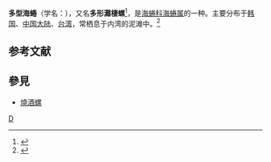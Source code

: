 {{Speciesbox
| name = 多型海蜷
| image = Uminina080623.jpg
| image_width = 250px
| genus = Batillaria
| species = multiformis
| authority = Lischke, 1869
| synonyms = ''Lampania multiformis'' <small>Lischke, 1869</small>
}}
'''多型海蜷'''（学名：''{{lang|la|Batillaria multiformis}}''），又名'''多形灘棲螺'''<ref name="afcd">{{cite web |url=https://www.afcd.gov.hk/tc_chi/conservation/hkbiodiversity/database/popup_record.php?id=3803&lang=tc |title=''Batillaria multiformis'' 多形灘棲螺 |work=[[香港生物多樣性數據庫|香港生物多樣性數據庫]] |publisher=[[漁農自然護理署|漁農自然護理署]] |access-date=2021-03-13 |language=zh-hant }}</ref>，是[[海蜷科|海蜷科]][[海蜷属|海蜷属]]的一种。主要分布于[[韩国|韩国]]、[[中国大陆|中国大陆]]、[[台湾|台湾]]，常栖息于内湾的泥滩中。<ref name="shell_416">{{cite web|url=http://shell.sinica.edu.tw/chinese/shellbase_detail.php?science_no=416|title=国际贝库：多型海蜷|publisher=台湾贝类资料库|accessdate=2009-08-11|archive-date=2016-03-04|archive-url=https://web.archive.org/web/20160304205717/http://shell.sinica.edu.tw/chinese/shellbase_detail.php?science_no=416|dead-url=no}}</ref>

== 参考文献 ==
{{reflist}}

==參見==
*[[燒酒螺|燒酒螺]]
{{Taxonbar|from=Q1056353}}

[[Category:海蜷属|D]]